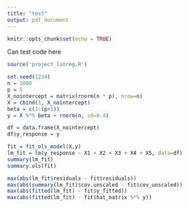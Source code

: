 ```yaml
---
title: "test"
output: pdf_document
---
```


```r
knitr::opts_chunk$set(echo = TRUE)
```

Can test code here

```r
source('project_linreg.R')
```

```r
set.seed(1234)
n = 1000
p = 5
X_nointercept = matrix(rnorm(n * p), nrow=n)
X = cbind(1, X_nointercept)
beta = c(1:(p+1))
y = X %*% beta + rnorm(n, sd=0.4)

df = data.frame(X_nointercept)
df$y_response = y

fit = fit_ols_model(X,y)
lm_fit = lm(y_response ~ X1 + X2 + X3 + X4 + X5, data=df)
summary(lm_fit)
summary.ols(fit)

max(abs(lm_fit$residuals - fit$residuals))
max(abs(summary(lm_fit)$cov.unscaled - fit$cov_unscaled))
max(abs(fitted(lm_fit) - fit$y_fitted))
max(abs(fitted(lm_fit) - fit$hat_matrix %*% y))
```

